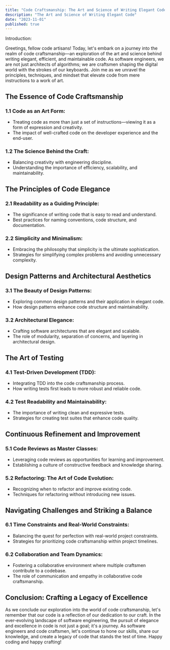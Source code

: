 ```yaml
---
title: "Code Craftsmanship: The Art and Science of Writing Elegant Code"
description: "The Art and Science of Writing Elegant Code"
date: "2023-11-01"
published: true
---
```


Introduction:

Greetings, fellow code artisans! Today, let's embark on a journey into the realm of code craftsmanship—an exploration of the art and science behind writing elegant, efficient, and maintainable code. As software engineers, we are not just architects of algorithms; we are craftsmen shaping the digital world with the strokes of our keyboards. Join me as we unravel the principles, techniques, and mindset that elevate code from mere instructions to a work of art.

## The Essence of Code Craftsmanship

### 1.1 **Code as an Art Form:**

- Treating code as more than just a set of instructions—viewing it as a form of expression and creativity.
- The impact of well-crafted code on the developer experience and the end-user.

### 1.2 **The Science Behind the Craft:**

- Balancing creativity with engineering discipline.
- Understanding the importance of efficiency, scalability, and maintainability.

## The Principles of Code Elegance

### 2.1 **Readability as a Guiding Principle:**

- The significance of writing code that is easy to read and understand.
- Best practices for naming conventions, code structure, and documentation.

### 2.2 **Simplicity and Minimalism:**

- Embracing the philosophy that simplicity is the ultimate sophistication.
- Strategies for simplifying complex problems and avoiding unnecessary complexity.

## Design Patterns and Architectural Aesthetics

### 3.1 **The Beauty of Design Patterns:**

- Exploring common design patterns and their application in elegant code.
- How design patterns enhance code structure and maintainability.

### 3.2 **Architectural Elegance:**

- Crafting software architectures that are elegant and scalable.
- The role of modularity, separation of concerns, and layering in architectural design.

## The Art of Testing

### 4.1 **Test-Driven Development (TDD):**

- Integrating TDD into the code craftsmanship process.
- How writing tests first leads to more robust and reliable code.

### 4.2 **Test Readability and Maintainability:**

- The importance of writing clean and expressive tests.
- Strategies for creating test suites that enhance code quality.

## Continuous Refinement and Improvement

### 5.1 **Code Reviews as Master Classes:**

- Leveraging code reviews as opportunities for learning and improvement.
- Establishing a culture of constructive feedback and knowledge sharing.

### 5.2 **Refactoring: The Art of Code Evolution:**

- Recognizing when to refactor and improve existing code.
- Techniques for refactoring without introducing new issues.

## Navigating Challenges and Striking a Balance

### 6.1 **Time Constraints and Real-World Constraints:**

- Balancing the quest for perfection with real-world project constraints.
- Strategies for prioritizing code craftsmanship within project timelines.

### 6.2 **Collaboration and Team Dynamics:**

- Fostering a collaborative environment where multiple craftsmen contribute to a codebase.
- The role of communication and empathy in collaborative code craftsmanship.

## Conclusion: Crafting a Legacy of Excellence

As we conclude our exploration into the world of code craftsmanship, let's remember that our code is a reflection of our dedication to our craft. In the ever-evolving landscape of software engineering, the pursuit of elegance and excellence in code is not just a goal; it's a journey. As software engineers and code craftsmen, let's continue to hone our skills, share our knowledge, and create a legacy of code that stands the test of time. Happy coding and happy crafting!
